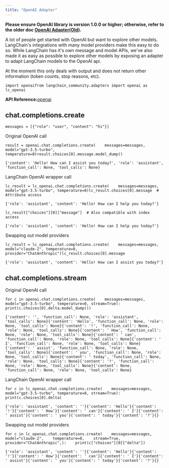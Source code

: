 ```yaml
---
title: "OpenAI Adapter"
---
```


**Please ensure OpenAI library is version 1.0.0 or higher; otherwise, refer to the older doc [OpenAI Adapter(Old)](/src/oss/integrations/adapters/openai-old).**

A lot of people get started with OpenAI but want to explore other models. LangChain's integrations with many model providers make this easy to do so. While LangChain has it's own message and model APIs, we've also made it as easy as possible to explore other models by exposing an adapter to adapt LangChain models to the OpenAI api.

At the moment this only deals with output and does not return other information (token counts, stop reasons, etc).

```
import openaifrom langchain_community.adapters import openai as lc_openai
```

**API Reference:**[openai](https://python.langchain.com/api_reference/community/adapters/langchain_community.adapters.openai.openai.html)

## chat.completions.create

```
messages = [{"role": "user", "content": "hi"}]
```

Original OpenAI call

```
result = openai.chat.completions.create(    messages=messages, model="gpt-3.5-turbo", temperature=0)result.choices[0].message.model_dump()
```

```
{'content': 'Hello! How can I assist you today?', 'role': 'assistant', 'function_call': None, 'tool_calls': None}
```

LangChain OpenAI wrapper call

```
lc_result = lc_openai.chat.completions.create(    messages=messages, model="gpt-3.5-turbo", temperature=0)lc_result.choices[0].message  # Attribute access
```

```
{'role': 'assistant', 'content': 'Hello! How can I help you today?'}
```

```
lc_result["choices"][0]["message"]  # Also compatible with index access
```

```
{'role': 'assistant', 'content': 'Hello! How can I help you today?'}
```

Swapping out model providers

```
lc_result = lc_openai.chat.completions.create(    messages=messages, model="claude-2", temperature=0, provider="ChatAnthropic")lc_result.choices[0].message
```

```
{'role': 'assistant', 'content': 'Hello! How can I assist you today?'}
```

## chat.completions.stream

Original OpenAI call

```
for c in openai.chat.completions.create(    messages=messages, model="gpt-3.5-turbo", temperature=0, stream=True):    print(c.choices[0].delta.model_dump())
```

```
{'content': '', 'function_call': None, 'role': 'assistant', 'tool_calls': None}{'content': 'Hello', 'function_call': None, 'role': None, 'tool_calls': None}{'content': '!', 'function_call': None, 'role': None, 'tool_calls': None}{'content': ' How', 'function_call': None, 'role': None, 'tool_calls': None}{'content': ' can', 'function_call': None, 'role': None, 'tool_calls': None}{'content': ' I', 'function_call': None, 'role': None, 'tool_calls': None}{'content': ' assist', 'function_call': None, 'role': None, 'tool_calls': None}{'content': ' you', 'function_call': None, 'role': None, 'tool_calls': None}{'content': ' today', 'function_call': None, 'role': None, 'tool_calls': None}{'content': '?', 'function_call': None, 'role': None, 'tool_calls': None}{'content': None, 'function_call': None, 'role': None, 'tool_calls': None}
```

LangChain OpenAI wrapper call

```
for c in lc_openai.chat.completions.create(    messages=messages, model="gpt-3.5-turbo", temperature=0, stream=True):    print(c.choices[0].delta)
```

```
{'role': 'assistant', 'content': ''}{'content': 'Hello'}{'content': '!'}{'content': ' How'}{'content': ' can'}{'content': ' I'}{'content': ' assist'}{'content': ' you'}{'content': ' today'}{'content': '?'}{}
```

Swapping out model providers

```
for c in lc_openai.chat.completions.create(    messages=messages,    model="claude-2",    temperature=0,    stream=True,    provider="ChatAnthropic",):    print(c["choices"][0]["delta"])
```

```
{'role': 'assistant', 'content': ''}{'content': 'Hello'}{'content': '!'}{'content': ' How'}{'content': ' can'}{'content': ' I'}{'content': ' assist'}{'content': ' you'}{'content': ' today'}{'content': '?'}{}
```
